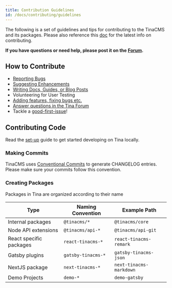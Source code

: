 ```yaml
---
title: Contribution Guidelines
id: /docs/contributing/guidelines
---
```


The following is a set of guidelines and tips for contributing to the TinaCMS and its packages. Please also reference this [doc](https://github.com/tinacms/tinacms/blob/master/CONTRIBUTING.md) for the latest info on contributing.

**If you have questions or need help, please post it on the** [**Forum**](https://community.tinacms.org/)**.**

## How to Contribute

- [Reporting Bugs](https://github.com/tinacms/tinacms/issues)
- [Suggesting Enhancements](https://github.com/tinacms/tinacms/issues)
- [Writing Docs, Guides, or Blog Posts](https://github.com/tinacms/tinacms.org)
- Volunteering for User Testing
- [Adding features, fixing bugs etc.](https://github.com/tinacms/tinacms/issues)
- [Answer questions in the Tina Forum](https://community.tinacms.org/)
- Tackle a [good-first-issue](https://github.com/tinacms/tinacms/issues?q=is%3Aissue+is%3Aopen+label%3A%22good+first+issue%22)!

## Contributing Code

Read the [set-up](/docs/contributing/setting-up) guide to get started developing on Tina locally.

### Making Commits

TinaCMS uses [Conventional Commits](https://www.conventionalcommits.org/en/v1.0.0-beta.4/) to generate CHANGELOG entries. Please make sure your commits follow this convention.

### Creating Packages

Packages in Tina are organized according to their name

| Type                    | Naming Convention  | Example Path            |
| ----------------------- | ------------------ | ----------------------- |
| Internal packages       | `@tinacms/*`       | `@tinacms/core`         |
| Node API extensions     | `@tinacms/api-*`   | `@tinacms/api-git`      |
| React specific packages | `react-tinacms-*`  | `react-tinacms-remark`  |
| Gatsby plugins          | `gatsby-tinacms-*` | `gatsby-tinacms-json`   |
| NextJS package          | `next-tinacms-*`   | `next-tinacms-markdown` |
| Demo Projects           | `demo-*`           | `demo-gatsby`           |
